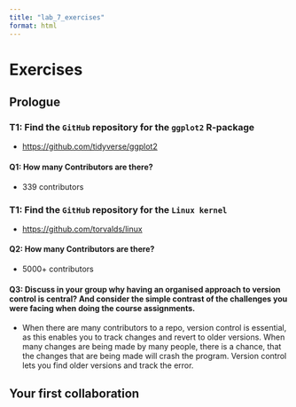 ```yaml
---
title: "lab_7_exercises"
format: html
---
```


# Exercises

## Prologue

### T1: Find the `GitHub` repository for the `ggplot2` R-package

-   <https://github.com/tidyverse/ggplot2>

#### **Q1:** How many Contributors are there?

-   339 contributors

### **T1:** Find the `GitHub` repository for the `Linux kernel`

-   <https://github.com/torvalds/linux>

#### **Q2:** How many Contributors are there?

-   5000+ contributors

#### Q**3:** Discuss in your group why having an organised approach to version control is central? And consider the simple contrast of the challenges you were facing when doing the course assignments.

-   When there are many contributors to a repo, version control is essential, as this enables you to track changes and revert to older versions. When many changes are being made by many people, there is a chance, that the changes that are being made will crash the program. Version control lets you find older versions and track the error.

## Your first collaboration
